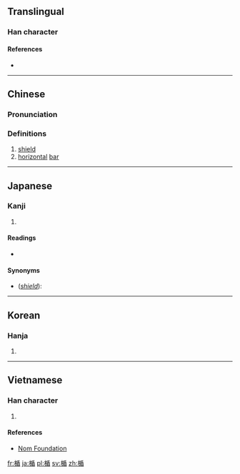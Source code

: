 ==Translingual==

===Han character===
{{Han char|rn=75|rad=木|as=09|sn=13|four=42964|canj=DHJU|ids=⿰木盾}}

====References====
* {{Han ref|kx=0541.100|dkj=15173|dj=0928.170|hdz=21252.040|uh=696F|ud=26991|bh=DDE3|bd=56803}}

----

==Chinese==
{{zh-forms}}

===Pronunciation===
{{zh-pron
|m=shǔn,dùn
|c=seon5,teon5
|mc=y
|oc=y
|ma=
|cat=n
}}

===Definitions===
# [[shield]]
# [[horizontal]] [[bar]]

----

==Japanese==

===Kanji===
{{ja-kanji|grade=|rs=木09}}

# {{defn|lang=ja|sort=木09}}

====Readings====
* {{ja-readings|on=[[じゅん]] (jun)|kun=[[たて]] (tate)}}

====Synonyms====
* (''[[shield]]''): {{l|ja|盾}}

----

==Korean==

===Hanja===
{{ko-hanja|hangeul=순|eumhun=|rv=sun|mr=sun|y=swun}}

# {{defn|lang=ko|sort=木09}}

----

==Vietnamese==

===Han character===
{{vi-readings|rs=木09| hanviet = thuẫn}}

# {{defn|lang=vi|sort=木09}}

====References====
*[http://nomfoundation.org/common/nom_details.php?codepoint=696f Nom Foundation]

[[fr:楯]]
[[ja:楯]]
[[pl:楯]]
[[sv:楯]]
[[zh:楯]]